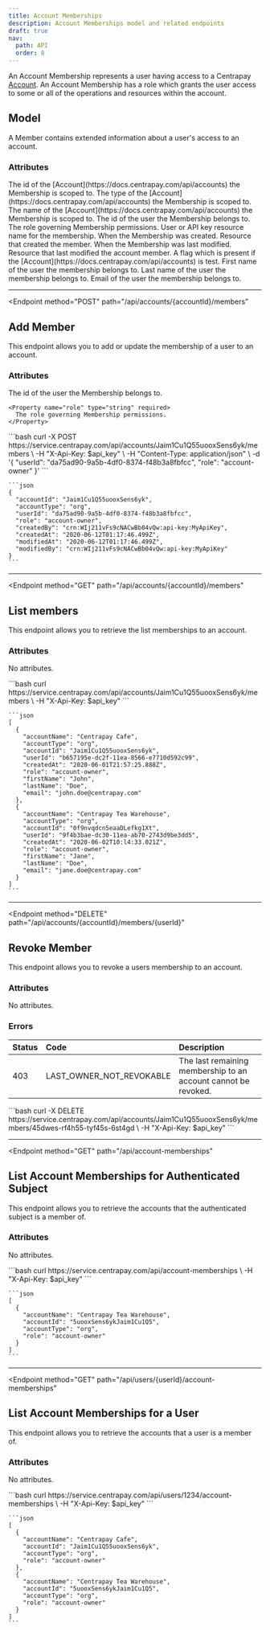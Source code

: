 ```yaml
---
title: Account Memberships
description: Account Memberships model and related endpoints
draft: true
nav:
  path: API
  order: 8
---
```


An Account Membership represents a user having access to a Centrapay
[Account](https://docs.centrapay.com/api/accounts). An Account Membership has a role which grants the user access to
some or all of the operations and resources within the account.

## Model

A Member contains extended information about a user's access to an account.

### Attributes

<Properties>
  <Property name="accountId" type="string">
    The id of the [Account](https://docs.centrapay.com/api/accounts) the Membership is scoped to.
  </Property>

  <Property name="accountType" type="string">
    The type of the [Account](https://docs.centrapay.com/api/accounts) the Membership is scoped to.
  </Property>

  <Property name="accountName" type="string">
    The name of the [Account](https://docs.centrapay.com/api/accounts) the Membership is scoped to.
  </Property>

  <Property name="userId" type="string">
    The id of the user the Membership belongs to.
  </Property>

  <Property name="role" type="string">
    The role governing Membership permissions.
  </Property>

  <Property name="subject" type="crn">
    User or API key resource name for the membership.
  </Property>

  <Property name="createdAt" type="timestamp">
    When the Membership was created.
  </Property>

  <Property name="createdBy" type="crn">
    Resource that created the  member.
  </Property>

  <Property name="modifiedAt" type="timestamp">
    When the Membership was last modified.
  </Property>

  <Property name="modifiedBy" type="crn">
    Resource that last modified the account member.
  </Property>

  <Property name="testAccount" type="boolean">
    A flag which is present if the [Account](https://docs.centrapay.com/api/accounts) is test.
  </Property>

  <Property name="firstName" type="string">
    First name of the user the membership belongs to.
  </Property>

  <Property name="lastName" type="string">
    Last name of the user the membership belongs to.
  </Property>

  <Property name="email" type="string">
    Email of the user the membership belongs to.
  </Property>
</Properties>

---

<Endpoint
  method="POST"
  path="/api/accounts/{accountId}/members"
>
  ## Add Member <Badge type="experimental"/>

  This endpoint allows you to add or update the membership of a user to an account.

  ### Attributes
  <Properties>
    <Property name="userId" type="string" required>
      The id of the user the Membership belongs to.
    </Property>

    <Property name="role" type="string" required>
      The role governing Membership permissions.
    </Property>
  </Properties>

  <CodeGroup slot="code-examples">
    ```bash
    curl -X POST https://service.centrapay.com/api/accounts/Jaim1Cu1Q55uooxSens6yk/members \
      -H "X-Api-Key: $api_key" \
      -H "Content-Type: application/json" \
      -d '{
        "userId": "da75ad90-9a5b-4df0-8374-f48b3a8fbfcc",
        "role": "account-owner"
      }'
    ```

    ```json
    {
      "accountId": "Jaim1Cu1Q55uooxSens6yk",
      "accountType": "org",
      "userId": "da75ad90-9a5b-4df0-8374-f48b3a8fbfcc",
      "role": "account-owner",
      "createdBy": "crn:WIj211vFs9cNACwBb04vQw:api-key:MyApiKey",
      "createdAt": "2020-06-12T01:17:46.499Z",
      "modifiedAt": "2020-06-12T01:17:46.499Z",
      "modifiedBy": "crn:WIj211vFs9cNACwBb04vQw:api-key:MyApiKey"
    }
    ```
  </CodeGroup>
</Endpoint>

---

<Endpoint
  method="GET"
  path="/api/accounts/{accountId}/members"
>
  ## List members

  This endpoint allows you to retrieve the list memberships to an account.

  ### Attributes
  No attributes.

  <CodeGroup slot="code-examples">
    ```bash
    curl https://service.centrapay.com/api/accounts/Jaim1Cu1Q55uooxSens6yk/members \
      -H "X-Api-Key: $api_key"
    ```

    ```json
    [
      {
        "accountName": "Centrapay Cafe",
        "accountType": "org",
        "accountId": "Jaim1Cu1Q55uooxSens6yk",
        "userId": "b657195e-dc2f-11ea-8566-e7710d592c99",
        "createdAt": "2020-06-01T21:57:25.888Z",
        "role": "account-owner",
        "firstName": "John",
        "lastName": "Doe",
        "email": "john.doe@centrapay.com"
      },
      {
        "accountName": "Centrapay Tea Warehouse",
        "accountType": "org",
        "accountId": "0f9nvqdcn5eaaDLefkg1Xt",
        "userId": "9f4b3bae-dc30-11ea-ab70-2743d9be3dd5",
        "createdAt": "2020-06-02T10:l4:33.021Z",
        "role": "account-owner",
        "firstName": "Jane",
        "lastName": "Doe",
        "email": "jane.doe@centrapay.com"
      }
    ]
    ```
  </CodeGroup>
</Endpoint>

---

<Endpoint
  method="DELETE"
  path="/api/accounts/{accountId}/members/{userId}"
>
  ## Revoke Member

  This endpoint allows you to revoke a users membership to an account.

  ### Attributes
  No attributes.

  ### Errors
  | Status |           Code           |                          Description                           |
  | :----- | :----------------------- | :------------------------------------------------------------- |
  | 403    | LAST_OWNER_NOT_REVOKABLE | The last remaining membership to an account cannot be revoked. |

  <CodeGroup slot="code-examples">
    ```bash
    curl -X DELETE https://service.centrapay.com/api/accounts/Jaim1Cu1Q55uooxSens6yk/members/45dwes-rf4h55-tyf45s-6st4gd \
      -H "X-Api-Key: $api_key"
    ```
  </CodeGroup>
</Endpoint>

---

<Endpoint
  method="GET"
  path="/api/account-memberships"
>
  ## List Account Memberships for Authenticated Subject

  This endpoint allows you to retrieve the accounts that the authenticated subject is a member of.

  ### Attributes
  No attributes.

  <CodeGroup slot="code-examples">
    ```bash
    curl https://service.centrapay.com/api/account-memberships \
      -H "X-Api-Key: $api_key"
    ```

    ```json
    [
      {
        "accountName": "Centrapay Tea Warehouse",
        "accountId": "5uooxSens6ykJaim1Cu1Q5",
        "accountType": "org",
        "role": "account-owner"
      }
    ]
    ```
  </CodeGroup>
</Endpoint>

---

<Endpoint
  method="GET"
  path="/api/users/{userId}/account-memberships"
>
  ## List Account Memberships for a User

  This endpoint allows you to retrieve the accounts that a user is a member of.

  ### Attributes
  No attributes.

  <CodeGroup slot="code-examples">
    ```bash
    curl https://service.centrapay.com/api/users/1234/account-memberships \
      -H "X-Api-Key: $api_key"
    ```

    ```json
    [
      {
        "accountName": "Centrapay Cafe",
        "accountId": "Jaim1Cu1Q55uooxSens6yk",
        "accountType": "org",
        "role": "account-owner"
      },
      {
        "accountName": "Centrapay Tea Warehouse",
        "accountId": "5uooxSens6ykJaim1Cu1Q5",
        "accountType": "org",
        "role": "account-owner"
      }
    ]
    ```
  </CodeGroup>
</Endpoint>
